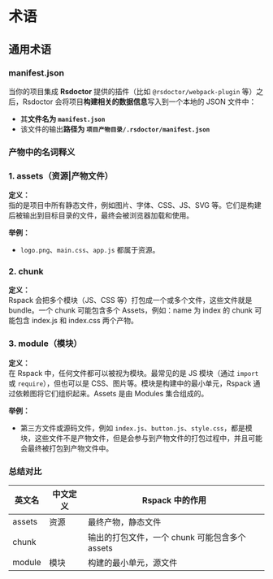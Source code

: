 # 术语

## 通用术语

### manifest.json

当你的项目集成 **Rsdoctor** 提供的插件（比如 `@rsdoctor/webpack-plugin` 等）之后，Rsdoctor 会将项目**构建相关的数据信息**写入到一个本地的 JSON 文件中：

- 其**文件名为 `manifest.json`**
- 该文件的输出**路径为 `项目产物目录/.rsdoctor/manifest.json`**

### 产物中的名词释义

### 1. **assets（资源|产物文件）**

**定义：**  
指的是项目中所有静态文件，例如图片、字体、CSS、JS、SVG 等。它们是构建后被输出到目标目录的文件，最终会被浏览器加载和使用。

**举例：**

- `logo.png`、`main.css`、`app.js` 都属于资源。

### 2. **chunk**

**定义：**  
Rspack 会把多个模块（JS、CSS 等）打包成一个或多个文件，这些文件就是 bundle。一个 chunk 可能包含多个 Assets，例如：name 为 index 的 chunk 可能包含 index.js 和 index.css 两个产物。

### 3. **module（模块）**

**定义：**  
在 Rspack 中，任何文件都可以被视为模块。最常见的是 JS 模块（通过 `import` 或 `require`），但也可以是 CSS、图片等。模块是构建中的最小单元，Rspack 通过依赖图将它们组织起来。Assets 是由 Modules 集合组成的。

**举例：**

- 第三方文件或源码文件，例如 `index.js`、`button.js`、`style.css`，都是模块，这些文件不是产物文件，但是会参与到产物文件的打包过程中，并且可能会最终被打包到产物文件中。

### 总结对比

| 英文名 | 中文定义 | Rspack 中的作用                                |
| ------ | -------- | ---------------------------------------------- |
| assets | 资源     | 最终产物，静态文件                             |
| chunk  |          | 输出的打包文件，一个 chunk 可能包含多个 assets |
| module | 模块     | 构建的最小单元，源文件                         |
